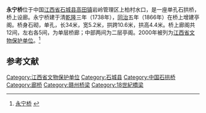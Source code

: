 {{文物保护单位
| 级别 = 省级
| 省区市 = 江西省
| 名称 = 永宁桥
| 图片 = 
| 编号 = 
| 分类 = 古建筑
| 时代 = 清
| 所在 = [[石城县|石城县]][[高田镇_(石城县)|高田镇]]
| 登录 = 2000年7月
}}
'''永宁桥'''位于中国[[江西省|江西省]][[石城县|石城县]][[高田镇_(石城县)|高田镇]]岩岭管理区上柏村水口，是一座单孔石拱桥，桥上设廊。永宁桥建于清[[乾隆|乾隆]]三年（1738年），[[同治|同治]]五年（1866年）在桥上增建亭阁。桥身石砌，单孔，长34米，宽5.2米，拱跨10.6米，拱高4.4米。桥上廊阁共12间，左右各5间，为单层桥廊；中部两间为二层亭阁。2000年被列为[[江西省文物保护单位|江西省文物保护单位]]。<ref>[http://www.scxlyw.com/tpxs/2012-07-15/1342357700d448.html 永宁桥] {{Wayback|url=http://www.scxlyw.com/tpxs/2012-07-15/1342357700d448.html |date=20140527215322 }}</ref>

==参考文献==
{{reflist}}

{{DEFAULTSORT:Yong}}
[[Category:江西省文物保护单位|Category:江西省文物保护单位]]
[[Category:石城县|Category:石城县]]
[[Category:中国石拱桥|Category:中国石拱桥]]
[[Category:廊桥|Category:廊桥]]
[[Category:赣州桥梁|Category:赣州桥梁]]
[[Category:18世紀橋梁|Category:18世紀橋梁]]